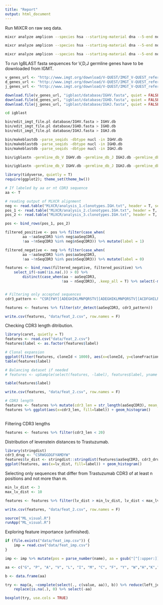 ```yaml
---
title: "Report"
output: html_document
---
```


Run MiXCR on raw seq data.

```bash
mixcr analyze amplicon --species hsa --starting-material dna --5-end no-v-primers --3-end c-primers --adapters no-adapters "data/BSSE_QGF_115935_000000000_CBD4K_1_mHER_H3_3_AgN_AGTCAA_S13_L001_R1_001_MM_1.fastq" "data/BSSE_QGF_115935_000000000_CBD4K_1_mHER_H3_3_AgN_AGTCAA_S13_L001_R2_001_MM_1.fastq" MiXCR/analysis_1

mixcr analyze amplicon --species hsa --starting-material dna --5-end no-v-primers --3-end c-primers --adapters no-adapters "data/BSSE_QGF_115936_000000000_CBD4K_1_mHER_H3_3_2Ag647_AGTTCC_S14_L001_R1_001_MM_1.fastq" "data/BSSE_QGF_115936_000000000_CBD4K_1_mHER_H3_3_2Ag647_AGTTCC_S14_L001_R2_001_MM_1.fastq" MiXCR/analysis_2

mixcr analyze amplicon --species hsa --starting-material dna --5-end no-v-primers --3-end c-primers --adapters no-adapters "data/BSSE_QGF_115937_000000000_CBD4K_1_mHER_H3_3_2Ag488_ATGTCA_S15_L001_R1_001_MM_1.fastq" "data/BSSE_QGF_115937_000000000_CBD4K_1_mHER_H3_3_2Ag488_ATGTCA_S15_L001_R2_001_MM_1.fastq" MiXCR/analysis_3

```


To run IgBLAST fasta sequences for V,D,J germline genes have to be downloaded from IGMT.

```r
v_genes_url <- "http://www.imgt.org/download/V-QUEST/IMGT_V-QUEST_reference_directory/Homo_sapiens/IG/IGHV.fasta"
d_genes_url <- "http://www.imgt.org/download/V-QUEST/IMGT_V-QUEST_reference_directory/Homo_sapiens/IG/IGHD.fasta"
j_genes_url <- "http://www.imgt.org/download/V-QUEST/IMGT_V-QUEST_reference_directory/Homo_sapiens/IG/IGHJ.fasta"

download.file(v_genes_url, "igblast/database/IGHV.fasta", quiet = FALSE, mode = "w", headers = NULL)
download.file(d_genes_url, "igblast/database/IGHD.fasta", quiet = FALSE, mode = "w", headers = NULL)
download.file(j_genes_url, "igblast/database/IGHJ.fasta", quiet = FALSE, mode = "w", headers = NULL)
```


```bash
cd igblast

bin/edit_imgt_file.pl database/IGHV.fasta > IGHV.db
bin/edit_imgt_file.pl database/IGHD.fasta > IGHD.db
bin/edit_imgt_file.pl database/IGHJ.fasta > IGHJ.db

bin/makeblastdb -parse_seqids -dbtype nucl -in IGHV.db
bin/makeblastdb -parse_seqids -dbtype nucl -in IGHD.db
bin/makeblastdb -parse_seqids -dbtype nucl -in IGHJ.db

bin/igblastn -germline_db_V IGHV.db -germline_db_J IGHJ.db -germline_db_D IGHD.db -query myseq/BSSE_QGF_115935_000000000_CBD4K_1_mHER_H3_3_AgN_AGTCAA_S13_L001_R1_001_MM_1.fastq -auxiliary_data -show_translation

bin/igblastn -germline_db_V IGHV.db -germline_db_J IGHJ.db -germline_db_D IGHD.db -query ../data/BSSE_QGF_115935_000000000_CBD4K_1_mHER_H3_3_AgN_AGTCAA_S13_L001_R1_001_MM_1.fastq -auxiliary_data -show_translation -remote
```



```r
library(tidyverse, quietly = T)
require(ggplot2); theme_set(theme_bw())

# If labeled by aa or nt CDR3 sequence
aa <- T

# reading output of MiXCR alignment
neg <- read.table("MiXCR/analysis_1.clonotypes.IGH.txt", header = T, sep = "\t")
pos_1 <- read.table("MiXCR/analysis_2.clonotypes.IGH.txt", header = T, sep = "\t")
pos_2 <- read.table("MiXCR/analysis_3.clonotypes.IGH.txt", header = T, sep = "\t")

pos <- bind_rows(pos_1, pos_2)

filtered_positive <- pos %>% filter(case_when(
        aa ~!aaSeqCDR3 %in% neg$aaSeqCDR3,
        !aa ~!nSeqCDR3 %in% neg$nSeqCDR3)) %>% mutate(label = 1)

filtered_negative <- neg %>% filter(case_when(
        aa ~!aaSeqCDR3 %in% pos$aaSeqCDR3,
        !aa ~!nSeqCDR3 %in% pos$nSeqCDR3)) %>% mutate(label = 0)

features <- bind_rows(filtered_negative, filtered_positive) %>%
    select_if(~sum(!is.na(.)) > 0) %>%
        distinct(case_when(aa ~ aaSeqCDR3,
                          !aa ~ nSeqCDR3), .keep_all = T) %>% select(-matches("case_when"))


# Filtering only accepted sequences
cdr3_pattern <- "CSR[FWY][ADEGHIKLMNPQRSTV][ADEGHIKLMNPQRSTV][ACDFGHILNPRSTVY][GS][FLM]Y[AEKLMPQTV][FHILMNY][ADEHIKLMNPQTV]YW"

features <- features %>% filter(str_detect(aaSeqCDR3, cdr3_pattern))

write.csv(features, "data/feat_2.csv", row.names = F)
```

Checking CDR3 length ditribution.

```r
library(caret, quietly = T)
features <- read.csv("data/feat_2.csv")
features$label <- as.factor(features$label)

# Clonal expansion 
ggplot(filter(features, cloneId < 1000), aes(x=cloneId, y=cloneFraction, fill=label)) + geom_col()
table(features$label)

# Balancing dataset if needed
# features <- upSample(select(features, -label), features$label, yname = "label")

table(features$label)

write.csv(features, "data/feat_2.csv", row.names = F)

# CDR3 length 
features <- features %>% mutate(cdr3_len = str_length(aaSeqCDR3), mean_len = mean(cdr3_len))
features %>% ggplot(aes(x=cdr3_len, fill=label)) + geom_histogram()
    

```
Filtering CDR3 lengths
```r
features <- features %>% filter(cdr3_len < 20)
```


Distribution of levenstein distances to Trastuzumab.

```r
library(stringdist)
cdr3_drug <- "CSRWGGDGFYAMDYW"
features$lv_dist <- stringdist::stringdist(features$aaSeqCDR3, cdr3_drug, c("lv"))
ggplot(features, aes(x=lv_dist, fill=label)) + geom_histogram()

```


Selecting only sequences that differ from Trastuzumab CDR3 of at least n positions and not more than m.

```r
min_lv_dist <- 3
max_lv_dist <- 10

features <- features %>% filter(lv_dist > min_lv_dist, lv_dist < max_lv_dist)

write.csv(features, "data/feat_2.csv", row.names = F)
```

```r
source("ML_visual.R")
runApp("ML_visual.R")
```

Exploring feature importance (unfinished).

```r
if (file.exists("data/feat_imp.csv")) {
    imp = read.csv("data/feat_imp.csv")
}

imp <- imp %>% mutate(pos = parse_number(name), aa = gsub("[^[:upper:]]", "", name)) %>% select(-name) %>% group_split(pos)

aa <- c("G", "P", "A", "V", "L", "I", "M", "C", "F", "Y", "W","H","K","R","Q","N", "E","D","S","T")

b <- data.frame(aa)

try <- map(a, ~complete(select(., c(value, aa)), b)) %>% reduce(left_join, by = "aa") %>% 
    replace(is.na(.), 0) %>% select(-aa)

boxplot(try, use.cols = TRUE)
```
